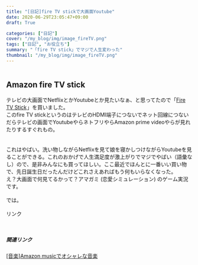 ```yaml
---
title: "[日記]fire TV stickで大画面Youtube"
date: 2020-06-29T23:05:47+09:00
draft: True

categories: ["日記"]
cover: "/my_blog/img/image_fireTV.png"
tags: ["日記", "お役立ち"]
summary: "「fire TV stick」でマジで人生変わった"
thumbnail: "/my_blog/img/image_fireTV.png"
---
```

<a href="//af.moshimo.com/af/c/click?a_id=1842760&amp;p_id=170&amp;pc_id=185&amp;pl_id=4062&amp;url=https%3A%2F%2Fwww.amazon.co.jp%2Fdp%2FB079QRQTCR" rel="nofollow"><img src="https://images-fe.ssl-images-amazon.com/images/I/31gFK-y4+ZL._SL160_.jpg" alt="" style="border: none;" /></a><img src="//i.moshimo.com/af/i/impression?a_id=1842760&amp;p_id=170&amp;pc_id=185&amp;pl_id=4062" alt="" width="1" height="1" style="border: 0px;" />
  
  
## Amazon fire TV stick 
  テレビの大画面でNetflixとかYoutubeとか見たいなぁ、と思ってたので「<a target="_blank" href="//af.moshimo.com/af/c/click?a_id=1842760&amp;p_id=170&amp;pc_id=185&amp;pl_id=4062&amp;url=https%3A%2F%2Fwww.amazon.co.jp%2Fdp%2FB079QRQTCR" rel="nofollow">Fire TV Stick</a><img src="//i.moshimo.com/af/i/impression?a_id=1842760&amp;p_id=170&amp;pc_id=185&amp;pl_id=4062" alt="" width="1" height="1" style="border: 0px;" />」を買いました。<br>
  このfire TV stickというのはテレビのHDMI端子につないでネット回線につないだらテレビの画面でYoutubeやらネトフリやらAmazon prime videoやらが見れたりするすぐれもの。<br>
  <br>
  <br>
  これはやばい。洗い物しながらNetflixを見て娘を寝かしつけながらYoutubeを見ることができる。これのおかげで人生満足度が激上がりでマジでやばい（語彙なし）ので、是非みんなにも買ってほしい。ここ最近でほんとに一番いい買い物で、先日誕生日だったんだけどこれさえあればもう何もいらなくなった。
  <br>
  え？大画面で何見てるかって？アマガミ (恋愛シミュレーション) のゲーム実況です。<br>
  <br>
  では。
<br>
<br>
  <!-- START MoshimoAffiliateEasyLink -->
<script type="text/javascript">
(function(b,c,f,g,a,d,e){b.MoshimoAffiliateObject=a;
b[a]=b[a]||function(){arguments.currentScript=c.currentScript
||c.scripts[c.scripts.length-2];(b[a].q=b[a].q||[]).push(arguments)};
c.getElementById(a)||(d=c.createElement(f),d.src=g,
d.id=a,e=c.getElementsByTagName("body")[0],e.appendChild(d))})
(window,document,"script","//dn.msmstatic.com/site/cardlink/bundle.js","msmaflink");
msmaflink({"n":"エビコレ+ アマガミ(通常版)","b":"角川ゲームス","t":"SLPS25987","d":"https:\/\/m.media-amazon.com","c_p":"\/images\/I","p":["\/51IfWOVWxbL.jpg","\/513C1kZ2xJL.jpg","\/31BDm2VqflL.jpg"],"u":{"u":"https:\/\/www.amazon.co.jp\/dp\/B0040V686U","t":"amazon","r_v":""},"aid":{"amazon":"1842760","rakuten":"1824263","yahoo":"1845435"},"eid":"rB5Qz","s":"s"});
</script>
<div id="msmaflink-rB5Qz">リンク</div>
<!-- MoshimoAffiliateEasyLink END -->

<br>

##### 関連リンク
 [[音楽]Amazon musicでオシャレな音楽](https://susishushi.github.io/my_blog/post/am_music1/)
